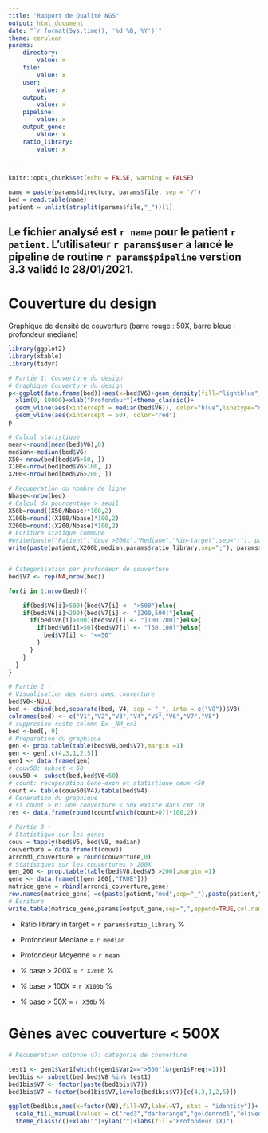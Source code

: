```yaml
---
title: "Rapport de Qualité NGS"
output: html_document
date: "`r format(Sys.time(), '%d %B, %Y')`"
theme: cerulean
params:
    directory:
        value: x
    file:
        value: x
    user:
        value: x
    output:
        value: x
    pipeline:
        value: x
    output_gene:
        value: x
    ratio_library:
        value: x

---
```



```r
knitr::opts_chunk$set(echo = FALSE, warning = FALSE)
```


```r
name = paste(params$directory, params$file, sep = '/')
bed = read.table(name) 
patient = unlist(strsplit(params$file,"_"))[1]
```

## Le fichier analysé est `r name` pour le patient `r patient`. L'utilisateur `r params$user` a lancé le pipeline de routine `r params$pipeline` verstion 3.3 validé le 28/01/2021.



# Couverture du design

Graphique de densité de couverture (barre rouge : 50X, barre bleue : profondeur mediane)
```r

library(ggplot2)
library(xtable)
library(tidyr)

# Partie 1: Couverture du design
# Graphique Couverture du design
p<-ggplot(data.frame(bed))+aes(x=bed$V6)+geom_density(fill="lightblue",color="darkblue", alpha=0.4)+
  xlim(0, 10000)+xlab("Profondeur")+theme_classic()+
  geom_vline(aes(xintercept = median(bed$V6)), color="blue",linetype="dashed")+
  geom_vline(aes(xintercept = 50), color="red")
p

# Calcul statistique
mean<-round(mean(bed$V6),0)
median<-median(bed$V6)
X50<-nrow(bed[bed$V6>50, ])
X100<-nrow(bed[bed$V6>100, ])
X200<-nrow(bed[bed$V6>200, ])

# Recuperation du nombre de ligne
Nbase<-nrow(bed)
# Calcul du pourcentage > seuil
X50b=round((X50/Nbase)*100,2)
X100b=round((X100/Nbase)*100,2)
X200b=round((X200/Nbase)*100,2)
# Ecriture statique commune
#write(paste("Patient","Couv >200x","Mediane","%in-target",sep=";"), params$output,append=TRUE)
write(paste(patient,X200b,median,params$ratio_library,sep=";"), params$output,append=TRUE)


# Categorisation par profondeur de couverture
bed$V7 <- rep(NA,nrow(bed))

for(i in 1:nrow(bed)){

	if(bed$V6[i]>500){bed$V7[i] <- ">500"}else{
    if(bed$V6[i]>200){bed$V7[i] <- "]200,500]"}else{
      if(bed$V6[i]>100){bed$V7[i] <- "]100,200]"}else{
        if(bed$V6[i]>50){bed$V7[i] <- "]50,100]"}else{
          bed$V7[i] <- "<=50"
        }
      }
    }
  }
}

# Partie 2 : 
# Visualisation des exons avec couverture
bed$V8<-NULL
bed <- cbind(bed,separate(bed, V4, sep = "_", into = c("V8"))$V8)
colnames(bed) <- c("V1","V2","V3","V4","V5","V6","V7","V8")
# suppresion reste column Ex _NM_ex3
bed <-bed[,-9]
# Preparation du graphique
gen <- prop.table(table(bed$V8,bed$V7),margin =1)
gen <- gen[,c(4,3,1,2,5)]
gen1 <- data.frame(gen)
# couv50: subset < 50 
couv50 <- subset(bed,bed$V6<50)
# count: recuperation Gene-exon et statistique ceux <50
count <- table(couv50$V4)/table(bed$V4) 
# Generation du graphique
# si count > 0: une couverture < 50x existe dans cet ID 
res <- data.frame(round(count[which(count>0)]*100,2))

# Partie 3 :
# Statistique sur les genes
couv = tapply(bed$V6, bed$V8, median)
couverture = data.frame(t(couv))
arrondi_couverture = round(couverture,0)
# Statistques sur les couvertures > 200X 
gen_200 <- prop.table(table(bed$V8,bed$V6 >200),margin =1)
gene <- data.frame(t(gen_200[,"TRUE"]))
matrice_gene = rbind(arrondi_couverture,gene)
row.names(matrice_gene) =c(paste(patient,"med",sep="_"),paste(patient,">200",sep="_"))
# Ecriture 
write.table(matrice_gene,params$output_gene,sep=",",append=TRUE,col.names=FALSE)

```



* Ratio library in target = `r params$ratio_library` %

* Profondeur Mediane = `r median`

* Profondeur Moyenne = `r mean`

* % base > 200X = `r X200b` %

* % base > 100X = `r X100b` %

* % base > 50X = `r X50b` %



#  Gènes avec couverture < 500X
```r
# Recuperation colonne v7: categorie de couverture
 
test1 <- gen1$Var1[which((gen1$Var2==">500")&(gen1$Freq!=1))]
bed1bis <- subset(bed,bed$V8 %in% test1)
bed1bis$V7 <- factor(paste(bed1bis$V7))
bed1bis$V7 = factor(bed1bis$V7,levels(bed1bis$V7)[c(4,3,1,2,5)])

ggplot(bed1bis,aes(x=factor(V8),fill=V7,label=V7, stat = "identity"))+ geom_bar(position="fill",width=.5) +
  scale_fill_manual(values = c("red3","darkorange","goldenrod1","olivedrab1","limegreen"))+coord_flip()+
  theme_classic()+xlab("")+ylab("")+labs(fill="Profondeur (X)")

```





